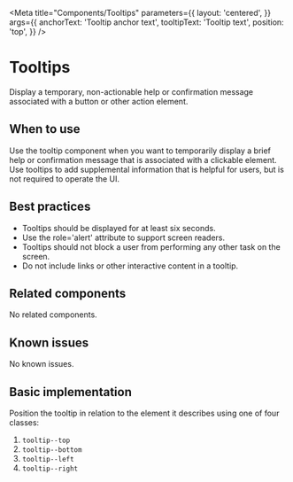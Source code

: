 
<Meta
  title="Components/Tooltips"
  parameters={{
    layout: 'centered',
  }}
  args={{
    anchorText: 'Tooltip anchor text',
    tooltipText: 'Tooltip text',
    position: 'top',
  }} />

# Tooltips

Display a temporary, non-actionable help or confirmation message associated with a button or
other action element.

## When to use

Use the tooltip component when you want to temporarily display a brief help or confirmation
message that is associated with a clickable element. Use tooltips to add
supplemental information that is helpful for users, but is not required to operate the UI.

## Best practices

- Tooltips should be displayed for at least six seconds.
- Use the role='alert' attribute to support screen readers.
- Tooltips should not block a user from performing any other task on the screen.
- Do not include links or other interactive content in a tooltip.

## Related components

No related components.

## Known issues

No known issues.

## Basic implementation
Position the tooltip in relation to the element it describes using one of four classes:
1. `tooltip--top`
2. `tooltip--bottom`
3. `tooltip--left`
4. `tooltip--right`

<Story story={stories.basic} />